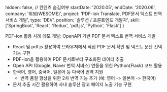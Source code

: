   hidden: false, // 컨텐츠 숨김여부
  startDate: '2020.05',
  endDate: '2020.06',
  company: '위썸(WESOME)',
  project: 'PDF-ion Translate, PDF문서 텍스트 번역 서비스 개발',
  type: 'DEV',
  position: '솔루션 / 프론트엔드 개발자',
  skill: ['SpringBoot', 'React', 'Redux', 'pdf.js', 'Python', 'Flask']
} 

PDF-ion 활용 사례 데모 개발: OpenAPI 기반 PDF 문서 텍스트 번역 서비스 개발
- React 및 pdf.js 활용하여 브라우저에서 직접 PDF 문서 확인 및 텍스트 문단 선택 기능 구현
- PDF-ion을 활용하여 PDF 문서로부터 구조화된 데이터 추출
- Open API (Google, Naver 번역 서비스) 연동을 위한 Python(Flask) 코드 활용
- 한국어, 영어, 중국어, 일본어 등 다국어 번역 지원
  - 번역 품질 향상을 위한 2차 번역 기능 추가 (예: 영어 -> 일본어 -> 한국어)
- 문서 추출 시간 활용하여 사내 솔루션 광고 페이지 노출 기능 구현
